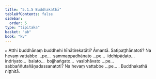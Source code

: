 ```yaml
---
title: "5.1.5 Buddhakathā"
tableOfContents: false
sidebar:
  order: 5
type: "tipitaka"
basket: "ab"
book: "kv"
---
```



<DynamicBreadcrumb />

<Division number="885" book="kv" bookNo="32" page="439">

<Paragraph number="2718" book="kv">
๐ Atthi buddhānaṃ buddhehi hīnātirekatāti? Āmantā. Satipaṭṭhānatoti? Na hevaṃ vattabbe …pe…  sammappadhānato …pe…  iddhipādato…  indriyato…  balato…  bojjhaṅgato…  vasibhāvato …pe…  sabbaññutañāṇadassanatoti? Na hevaṃ vattabbe …pe… .

</Paragraph>
</Division>

<Paragraph number="2719" type="center" book="kv">
Buddhakathā niṭṭhitā.
</Paragraph>